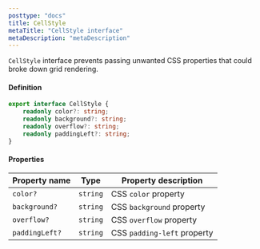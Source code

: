 ```yaml
---
posttype: "docs"
title: CellStyle
metaTitle: "CellStyle interface"
metaDescription: "metaDescription"
---
```


`CellStyle` interface prevents passing unwanted CSS properties that could broke down grid rendering.

#### Definition

```ts
export interface CellStyle {
    readonly color?: string;
    readonly background?: string;
    readonly overflow?: string;
    readonly paddingLeft?: string;
}
```

#### Properties

| Property name     | Type      |  Property description         |
| -----------       | -------   | -------------------------     |
| `color?`          | `string`  | CSS `color` property          |
| `background?`     | `string`  | CSS `background` property     |
| `overflow?`       | `string`  | CSS `overflow` property       |
| `paddingLeft?`    | `string`  | CSS `padding-left` property   |
